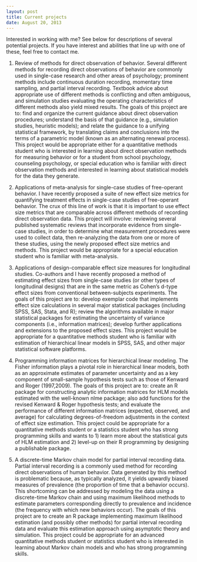 ```yaml
---
layout: post
title: Current projects
date: August 20, 2013
---
```


Interested in working with me? See below for descriptions of several potential projects. If you have interest and abilities that line up with one of these, feel free to contact me.

1. Review of methods for direct observation of behavior. Several different methods for recording direct observations of behavior are commonly used in single-case research and other areas of psychology; prominent methods include continuous duration recording, momentary time sampling, and partial interval recording. Textbook advice about appropriate use of different methods is conflicting and often ambiguous, and simulation studies evaluating the operating characteristics of different methods also yield mixed results. The goals of this project are to: find and organize the current guidance about direct observation procedures; understand the basis of that guidance (e.g., simulation studies, heuristic models); and relate the guidance to a unifying statistical framework, by translating claims and conclusions into the terms of a parametric model (known as an alternating renewal process). This project would be appropriate either for a quantitative methods student who is interested in learning about direct observation methods for measuring behavior or for a student from school psychology, counseling psychology, or special education who is familiar with direct observation methods and interested in learning about statistical models for the data they generate.

2. Applications of meta-analysis for single-case studies of free-operant behavior. I have recently proposed a suite of new effect size metrics for quantifying treatment effects in single-case studies of free-operant behavior. The crux of this line of work is that it is important to use effect size metrics that are comparable across different methods of recording direct observation data. This project will involve: reviewing several published systematic reviews that incorporate evidence from single-case studies, in order to determine what measurement procedures were used to collect data, then re-analyzing the data from one or more of these studies, using the newly proposed effect size metrics and methods. This project would be appropriate for a special education student who is familiar with meta-analysis.

3. Applications of design-comparable effect size measures for longitudinal studies. Co-authors and I have recently proposed a method of estimating effect sizes from single-case studies (or other types of longitudinal designs) that are in the same metric as Cohen's d-type effect sizes from conventional between-subjects experiments. The goals of this project are to: develop exemplar code that implements effect size calculations in several major statistical packages (including SPSS, SAS, Stata, and R); review the algorithms available in major statistical packages for estimating the uncertainty of variance components (i.e., information matrices); develop further applications and extensions to the proposed effect sizes. This project would be appropriate for a quantitative methods student who is familiar with estimation of hierarchical linear models in SPSS, SAS, and other major statistical software platforms.

4. Programming information matrices for hierarchical linear modeling. The Fisher information plays a pivotal role in hierarchical linear models, both as an approximate estimates of parameter uncertainty and as a key component of small-sample hypothesis tests such as those of Kenward and Roger (1997,2009). The goals of this project are to: create an R package for constructing analytic information matrices for HLM models estimated with the well-known nlme package;  also add functions for the revised Kenward & Roger hypothesis tests; and evaluate the performance of different information matrices (expected, observed, and average) for calculating degrees-of-freedom adjustments in the context of effect size estimation. This project could be appropriate for a quantitative methods student or a statistics student who has strong programming skills and wants to 1) learn more about the statistical guts of HLM estimation and 2) level-up on their R programming by designing a publishable package.

5. A discrete-time Markov chain model for partial interval recording data. Partial interval recording is a commonly used method for recording direct observations of human behavior. Data generated by this method is problematic because, as typically analyzed, it yields upwardly biased measures of prevalence (the proportion of time that a behavior occurs). This shortcoming can be addressed by modeling the data using a discrete-time Markov chain and using maximum likelihood methods to estimate parameters corresponding directly to prevalence and incidence (the frequency with which new behaviors occur). The goals of this project are to create an R package implementing maximum likelihood estimation (and possibly other methods) for partial interval recording data and evaluate this estimation approach using asymptotic theory and simulation. This project could be appropriate for an advanced quantitative methods student or statistics student who is interested in learning about Markov chain models and who has strong programming skills.
